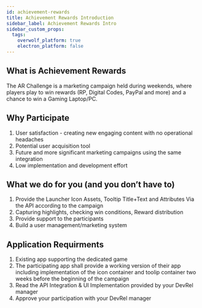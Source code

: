 ```yaml
---
id: achievement-rewards
title: Achievement Rewards Introduction
sidebar_label: Achievement Rewards Intro
sidebar_custom_props:
  tags:
    overwolf_platform: true
    electron_platform: false
---
```


## What is Achievement Rewards
The AR Challenge is a marketing campaign held during weekends, where players play to win rewards (RP, Digital Codes, PayPal and more) and a chance to win a Gaming Laptop/PC.

## Why Participate
1. User satisfaction - creating new engaging content with no operational headaches
2. Potential user acquisition tool
3. Future and more significant marketing campaigns using the same integration
4. Low implementation and development effort

## What we do for you (and you don’t have to)
1. Provide the Launcher Icon Assets, Tooltip Title+Text and Attributes Via the API according to the campaign
2. Capturing highlights, checking win conditions, Reward distribution
3. Provide support to the participants
4. Build a user management/marketing system

## Application Requirments
1. Existing app supporting the dedicated game
2. The participating app shall provide a working version of their app including  implementation of the icon container and toolip container two weeks before the beginning of the campaign
3. Read the API Integration & UI Implementation provided by your DevRel manager
4. Approve your participation with your DevRel manager
